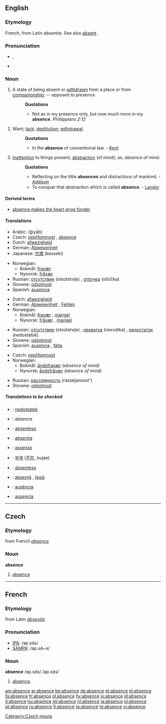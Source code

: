 ==English==

===Etymology===
French, from Latin ''absentia''. See also [[absent]].

===Pronunciation===
*{{IPA|/ˈæbsəns/}}, {{SAMPA|/"{bs@ns/}}
*{{audio|en-us-absence.ogg|Audio (US)}}

===Noun===
{{en-noun}}

#A state of being absent or [[withdrawn]] from a place or from [[companionship]]; -- opposed to ''presence''.
#:'''Quotations'''
#:*Not as in my presence only, but now much more in my '''absence'''. ''Phillippians 2:12''
#Want; [[lack]]; [[destitution]]; [[withdrawal]].
#:'''Quotations'''
#:*In the '''absence''' of conventional law. - [[Kent]]
#[[Inattention]] to things present; [[abstraction]] (of mind); as, ''absence'' of mind.
#:'''Quotations'''
#:*Reflecting on the little '''absences''' and distractions of mankind. - [[Addison]]
#:*To conquer that abstraction which is called '''absence'''. - [[Landor]]

====Derived terms====
*[[absence makes the heart grow fonder]]

====Translations====
{{trans-top|state of being absent}}
*Arabic: {{ARchar|[[غياب]]}} (ğiyāb) {{m}}
*Czech: [[nepřítomnost]] {{f}}, [[absence#Czech|absence]] {{f}} 
*Dutch: [[afwezigheid]] {{f}}
*German: [[Abwesenheit]] {{f}}
*Japanese: [[欠席]] (kesseki)
{{trans-mid}}
*Norwegian:
**Bokmål: [[fravær]] {{n}}
**Nynorsk: [[fråvær]] {{n}}
*Russian: [[отсутствие]] (otsútstvije) {{n}}, [[отлучка]] (otlúčka) {{f}}
*Slovene: [[odsotnost]] {{f}}
*Spanish: [[ausencia]] {{f}}
{{trans-bottom}}

{{trans-top|want; lack; destitution; withdrawal}}
*Dutch: [[afwezigheid]] {{f}}
*German: [[Abwesenheit]] {{f}}, [[Fehlen]] {{n}}
*Norwegian:
**Bokmål: [[fravær]] {{n}}, [[mangel]] {{m}}
**Nynorsk: [[fråvær]] {{n}}, [[mangel]] {{m}}
{{trans-mid}}
*Russian: [[отсутствие]] (otsútstvije) {{n}}, [[нехватка]] (nexvátka) {{f}}, [[недостаток]] (nedostátok) {{m}}
*Slovene: [[odsotnost]] {{f}}
*Spanish: [[ausencia]] {{f}}, [[falta]] {{f}}
{{trans-bottom}}

{{trans-top|inattention to things present}}
*Czech: [[nepřítomnost]] {{f}}
*Norwegian:
**Bokmål: [[åndsfravær]] {{n}} ''(absence of mind)''
**Nynorsk: [[åndsfråvær]] {{n}} ''(absence of mind)''
{{trans-mid}}
*Russian: [[рассеянность]] (rasséjannost') {{f}}
*Slovene: [[odsotnost]] {{f}}
{{trans-bottom}}

=====Translations to be checked=====
{{checktrans}}

*{{ttbc|Czech}}: [[nedostatek]] {{m}}
*{{ttbc|French}}: absence {{f}}
*{{ttbc|Ido}}: [[absenteso]]
*{{ttbc|Interlingua}}: [[absentia]]
*{{ttbc|Italian}}: [[assenza]] {{f}}
*{{ttbc|Korean}}: [[부재]] ([[不在]], bujae)
*{{ttbc|Novial}}: [[absenteso]]
*{{ttbc|Romanian}}: [[absenţă]] {{f}}, [[lipsă]] {{f}}
*{{ttbc|Portuguese}}: [[ausência]] {{f}}
*{{ttbc|Spanish}}: [[ausencia]] {{f}}


----

==Czech==
===Etymology===
from French ''[[absence]]''
===Noun===
'''absence'''

# [[#English|absence]]
[[Category:Czech nouns]]

----

==French==
===Etymology===
from Latin ''[[absentia]]''

===Pronunciation===
*[[w:IPA|IPA]]: /ap.sɑ̃s/
*[[w:SAMPA|SAMPA]]: /ap.sA~s/

===Noun===
'''absence''' /ap.sɑ̃s/ /ap.sɑ̃s/
#[[absence]].

[[am:absence]]
[[ar:absence]]
[[be:absence]]
[[de:absence]]
[[et:absence]]
[[el:absence]]
[[fa:absence]]
[[fr:absence]]
[[gl:absence]]
[[hy:absence]]
[[io:absence]]
[[id:absence]]
[[it:absence]]
[[hu:absence]]
[[ml:absence]]
[[nl:absence]]
[[ja:absence]]
[[pl:absence]]
[[pt:absence]]
[[ru:absence]]
[[fi:absence]]
[[ta:absence]]
[[te:absence]]
[[vi:absence]]